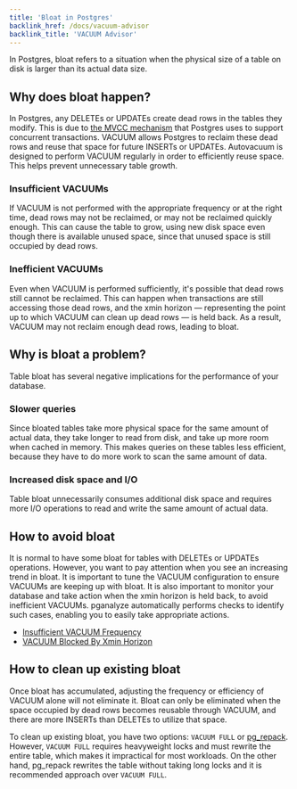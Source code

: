 ```yaml
---
title: 'Bloat in Postgres'
backlink_href: /docs/vacuum-advisor
backlink_title: 'VACUUM Advisor'
---
```


In Postgres, bloat refers to a situation when the physical size of a table on
disk is larger than its actual data size.

## Why does bloat happen?

In Postgres, any DELETEs or UPDATEs create dead rows in the tables they modify.
This is due to [the MVCC mechanism](https://www.postgresql.org/docs/current/mvcc-intro.html)
that Postgres uses to support concurrent transactions.
VACUUM allows Postgres to reclaim these dead rows and reuse that space for
future INSERTs or UPDATEs. Autovacuum is designed to perform VACUUM regularly in
order to efficiently reuse space. This helps prevent unnecessary table growth.

### Insufficient VACUUMs

If VACUUM is not performed with the appropriate frequency or at the right time,
dead rows may not be reclaimed, or may not be reclaimed quickly enough. This can
cause the table to grow, using new disk space even though there is available
unused space, since that unused space is still occupied by dead rows.

### Inefficient VACUUMs

Even when VACUUM is performed sufficiently, it's possible that dead rows still
cannot be reclaimed. This can happen when transactions are still accessing those
dead rows, and the xmin horizon — representing the point up to which VACUUM can
clean up dead rows — is held back.
As a result, VACUUM may not reclaim enough dead rows, leading to bloat.


## Why is bloat a problem?

Table bloat has several negative implications for the performance of your database.

### Slower queries

Since bloated tables take more physical space for the same amount of actual data,
they take longer to read from disk, and take up more room when cached in memory.
This makes queries on these tables less efficient, because they have to do more
work to scan the same amount of data.

### Increased disk space and I/O

Table bloat unnecessarily consumes additional disk space and requires more I/O
operations to read and write the same amount of actual data.


## How to avoid bloat

It is normal to have some bloat for tables with DELETEs or UPDATEs operations.
However, you want to pay attention when you see an increasing trend in bloat.
It is important to tune the VACUUM configuration to ensure VACUUMs are keeping
up with bloat.
It is also important to monitor your database and take action when the xmin
horizon is held back, to avoid inefficient VACUUMs.
pganalyze automatically performs checks to identify such cases, enabling you to
easily take appropriate actions.

* [Insufficient VACUUM Frequency](/docs/checks/vacuum/insufficient_vacuum_frequency)
* [VACUUM Blocked By Xmin Horizon](/docs/checks/vacuum/xmin_horizon)


## How to clean up existing bloat

Once bloat has accumulated, adjusting the frequency or efficiency of VACUUM
alone will not eliminate it. Bloat can only be eliminated when the space
occupied by dead rows becomes reusable through VACUUM, and there are more
INSERTs than DELETEs to utilize that space.

To clean up existing bloat, you have two options: `VACUUM FULL` or
[pg_repack](https://pganalyze.com/blog/5mins-postgres-pg-repack-VACUUM-FULL).
However, `VACUUM FULL` requires heavyweight locks and must rewrite the entire
table, which makes it impractical for most workloads. On the other hand,
pg_repack rewrites the table without taking long locks and it is recommended
approach over `VACUUM FULL`.
